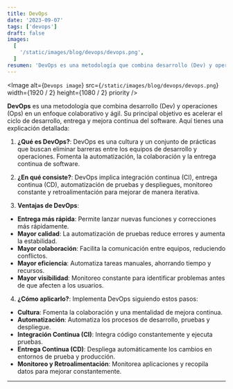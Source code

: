 ```yaml
---
title: DevOps
date: '2023-09-07'
tags: ['devops']
draft: false
images:
  [
    '/static/images/blog/devops/devops.png',
  ]
resumen: 'DevOps es una metodología que combina desarrollo (Dev) y operaciones (Ops) en un enfoque colaborativo y ágil...'
---
```


<Image
  alt={`Devops image`}
  src={`/static/images/blog/devops/devops.png`}
  width={1920 / 2}
  height={1080 / 2}
  priority
/>

**DevOps** es una metodología que combina desarrollo (Dev) y operaciones (Ops) en un enfoque colaborativo y ágil. Su principal objetivo es acelerar el ciclo de desarrollo, entrega y mejora continua del software. Aquí tienes una explicación detallada:

1. **¿Qué es DevOps?**: DevOps es una cultura y un conjunto de prácticas que buscan eliminar barreras entre los equipos de desarrollo y operaciones. Fomenta la automatización, la colaboración y la entrega continua de software.

2. **¿En qué consiste?**: DevOps implica integración continua (CI), entrega continua (CD), automatización de pruebas y despliegues, monitoreo constante y retroalimentación para mejorar de manera iterativa.

3. **Ventajas de DevOps**:
  - **Entrega más rápida**: Permite lanzar nuevas funciones y correcciones más rápidamente.
  - **Mayor calidad**: La automatización de pruebas reduce errores y aumenta la estabilidad.
  - **Mayor colaboración**: Facilita la comunicación entre equipos, reduciendo conflictos.
  - **Mayor eficiencia**: Automatiza tareas manuales, ahorrando tiempo y recursos.
  - **Mayor visibilidad**: Monitoreo constante para identificar problemas antes de que afecten a los usuarios.

4. **¿Cómo aplicarlo?**: Implementa DevOps siguiendo estos pasos:
  - **Cultura**: Fomenta la colaboración y una mentalidad de mejora continua.
  - **Automatización**: Automatiza los procesos de desarrollo, pruebas y despliegue.
  - **Integración Continua (CI)**: Integra código constantemente y ejecuta pruebas.
  - **Entrega Continua (CD)**: Despliega automáticamente los cambios en entornos de prueba y producción.
  - **Monitoreo y Retroalimentación**: Monitorea aplicaciones y recopila datos para mejorar constantemente.

---
